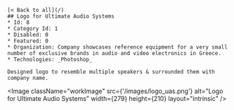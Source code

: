 
   
    [< Back to all](/)
    ## Logo for Ultimate Audio Systems
    * Id: 8
    * Category Id: 1
    * Disabled: 0
    * Featured: 0
    * Organization: Company showcases reference equipment for a very small number of exclusive brands in audio and video electronics in Greece. 
    * Technologies: _Photoshop_
    
    Designed logo to resemble multiple speakers & surrounded them with company name.

<Image className="workImage" src={'/images/logo_uas.png'} alt="Logo for Ultimate Audio Systems" width={279} height={210} layout="intrinsic" />
